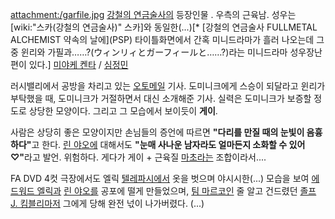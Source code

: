 attachment:/garfile.jpg
[[강철의 연금술사]]의 등장인물 . 우측의 근육남. 성우는 [wiki:"스카(강철의 연금술사)" 스카]와 동일한(...)[* [강철의 연금술사 FULLMETAL ALCHEMIST 약속의 날에](PSP) 타이틀화면에서 간혹 미니드라마가 흘러 나오는데 그중 윈리와 가필과……?(ウィンリィとガーフィールと……?)라는 미니드라마 성우장난편이 있다.] [[미야케 켄타]] / [[심정민]]

러시밸리에서 공방을 차리고 있는 [[오토메일]] 기사. 도미니크에게 스승이 되달라고 윈리가 부탁했을 때, 도미니크가 거절하면서 대신 소개해준 기사. 실력은 도미니크가 보증할 정도로 상당한 모양이다. 그리고 그 모습에서 보이듯이 '''게이'''.

사람은 상당히 좋은 모양이지만 손님들의 증언에 따르면 '''"다리를 만질 때의 눈빛이 음흉하다"'''고 한다. [[린 야오]]에 대해서도 '''"눈매 사나운 남자라도 얼마든지 소화할 수 있어♡"'''라고 발언. 위험하다. 게다가 게이 + 근육질 [[마초]]라는 조합이라서....

FA DVD 4컷 극장에서도 엘릭 [[텔레파시]]에서 옷을 벗으며 야시시한(...) 모습을 보여 [[에드워드 엘릭]]과 [[린 야오]]를 공포에 떨게 만들었으며, [[팀 마르코]]인 줄 알고 건드렸던 [[졸프 J. 킴블리]]마저 그에게 당해 완전 넋이 나가버렸다. (...)
